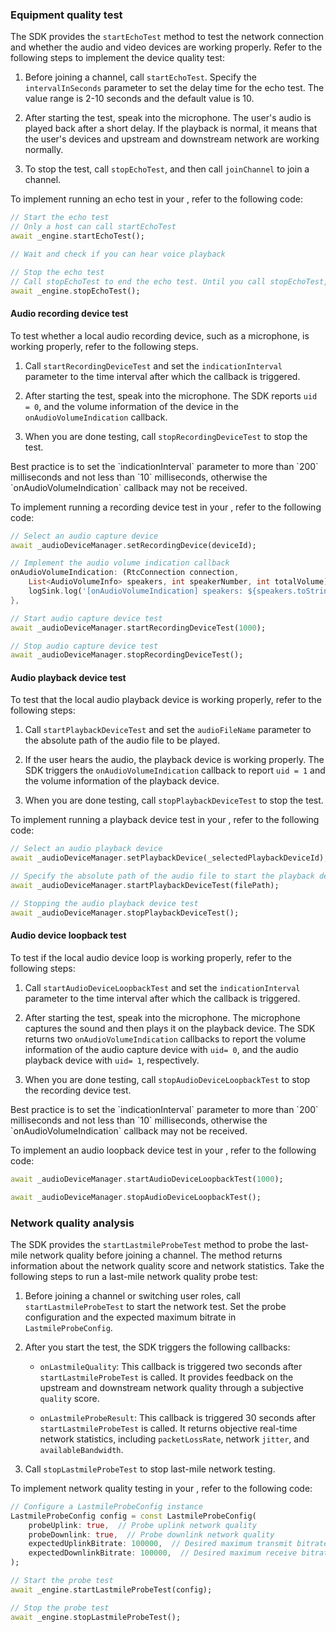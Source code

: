 <PlatformWrapper platform="flutter">

### Equipment quality test

The SDK provides the `startEchoTest` method to test the network connection and whether the audio and video devices are working properly. Refer to the following steps to implement the device quality test:

1. Before joining a channel, call `startEchoTest`. Specify the `intervalInSeconds` parameter to set the delay time for the echo test. The value range is 2-10 seconds and the default value is 10.

1. After starting the test, speak into the microphone. The user's audio is played back after a short delay. If the playback is normal, it means that the user's devices and upstream and downstream network are working normally. 

1. To stop the test, call `stopEchoTest`, and then call `joinChannel` to join a channel.

To implement running an echo test in your <Vpl k="CLIENT" />, refer to the following code:


``` dart
// Start the echo test
// Only a host can call startEchoTest
await _engine.startEchoTest();

// Wait and check if you can hear voice playback

// Stop the echo test
// Call stopEchoTest to end the echo test. Until you call stopEchoTest, you cannot start another test or join a channel.
await _engine.stopEchoTest();
```

#### Audio recording device test

To test whether a local audio recording device, such as a microphone, is working properly, refer to the following steps.

1. Call `startRecordingDeviceTest` and set the `indicationInterval` parameter to the time interval after which the callback is triggered.

1. After starting the test, speak into the microphone. The SDK reports `uid = 0`, and the volume information of the device in the `onAudioVolumeIndication` callback.

1. When you are done testing, call `stopRecordingDeviceTest` to stop the test.

<Admonition type="info" title="Information">
Best practice is to set the `indicationInterval` parameter to more than `200` milliseconds and not less than `10` milliseconds, otherwise the `onAudioVolumeIndication` callback may not be received.
</Admonition>

To implement running a recording device test in your <Vpl k="CLIENT" />, refer to the following code:

``` dart
// Select an audio capture device
await _audioDeviceManager.setRecordingDevice(deviceId);

// Implement the audio volume indication callback
onAudioVolumeIndication: (RtcConnection connection,
    List<AudioVolumeInfo> speakers, int speakerNumber, int totalVolume) {
    logSink.log('[onAudioVolumeIndication] speakers: ${speakers.toString()}, speakerNumber: $speakerNumber, totalVolume: $totalVolume');
},

// Start audio capture device test
await _audioDeviceManager.startRecordingDeviceTest(1000);

// Stop audio capture device test
await _audioDeviceManager.stopRecordingDeviceTest();
```

#### Audio playback device test

To test that the local audio playback device is working properly, refer to the following steps:

1. Call `startPlaybackDeviceTest` and set the `audioFileName` parameter to the absolute path of the audio file to be played.

1. If the user hears the audio, the playback device is working properly. The SDK triggers the `onAudioVolumeIndication` callback to report `uid = 1` and the volume information of the playback device.

1. When you are done testing, call `stopPlaybackDeviceTest` to stop the test.

To implement running a playback device test in your <Vpl k="CLIENT" />, refer to the following code:


``` dart
// Select an audio playback device
await _audioDeviceManager.setPlaybackDevice(_selectedPlaybackDeviceId);

// Specify the absolute path of the audio file to start the playback device test
await _audioDeviceManager.startPlaybackDeviceTest(filePath);

// Stopping the audio playback device test
await _audioDeviceManager.stopPlaybackDeviceTest();
```

#### Audio device loopback test

To test if the local audio device loop is working properly, refer to the following steps:

1. Call `startAudioDeviceLoopbackTest` and set the `indicationInterval` parameter to the time interval after which the callback is triggered.

1. After starting the test, speak into the microphone. The microphone captures the sound and then plays it on the playback device. The SDK returns two `onAudioVolumeIndication` callbacks to report the volume information of the audio capture device with `uid= 0`, and the audio playback device with `uid= 1`, respectively.

1. When you are done testing, call `stopAudioDeviceLoopbackTest` to stop the recording device test.

<Admonition type="info" title="Information">
Best practice is to set the `indicationInterval` parameter to more than `200` milliseconds and not less than `10` milliseconds, otherwise the `onAudioVolumeIndication` callback may not be received.
</Admonition>

To implement an audio loopback device test in your <Vpl k="CLIENT" />, refer to the following code:

``` dart
await _audioDeviceManager.startAudioDeviceLoopbackTest(1000);

await _audioDeviceManager.stopAudioDeviceLoopbackTest();
```

### Network quality analysis

The SDK provides the `startLastmileProbeTest` method to probe the last-mile network quality before joining a channel. The method returns information about the network quality score and network statistics. Take the following steps to run a last-mile network quality probe test:

1. Before joining a channel or switching user roles, call `startLastmileProbeTest` to start the network test. Set the probe configuration and the expected maximum bitrate in `LastmileProbeConfig`.

1. After you start the test, the SDK triggers the following callbacks:
    
    - `onLastmileQuality`: This callback is triggered two seconds after `startLastmileProbeTest` is called. It provides feedback on the upstream and downstream network quality through a subjective `quality` score.

    - `onLastmileProbeResult`: This callback is triggered 30 seconds after `startLastmileProbeTest` is called. It returns objective real-time network statistics, including `packetLossRate`, network `jitter`, and `availableBandwidth`.

1. Call `stopLastmileProbeTest` to stop last-mile network testing.

To implement network quality testing in your <Vpl k="CLIENT" />, refer to the following code:

``` dart
// Configure a LastmileProbeConfig instance
LastmileProbeConfig config = const LastmileProbeConfig(
    probeUplink: true,  // Probe uplink network quality
    probeDownlink: true,  // Probe downlink network quality
    expectedUplinkBitrate: 100000,  // Desired maximum transmit bitrate in bps, in the range [100000,5000000].
    expectedDownlinkBitrate: 100000,  // Desired maximum receive bitrate in bps, in the range [100000,5000000].
);

// Start the probe test
await _engine.startLastmileProbeTest(config);

// Stop the probe test
await _engine.stopLastmileProbeTest();
```

</PlatformWrapper>